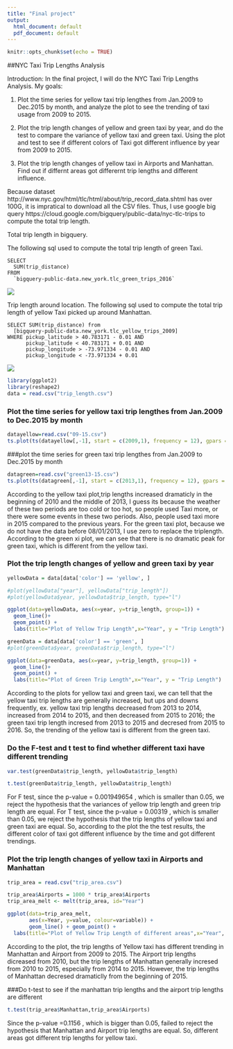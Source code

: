 ```yaml
---
title: "Final project"
output:
  html_document: default
  pdf_document: default
---
```


```r
knitr::opts_chunk$set(echo = TRUE)
```

##NYC Taxi Trip Lengths Analysis

Introduction:
In the final project, I will do the NYC Taxi Trip Lengths Analysis.
My goals:

1. Plot the time series for yellow taxi trip lengthes from Jan.2009 to Dec.2015 by month, and analyze the plot to see the trending of taxi usage from 2009 to 2015.

2. Plot the trip length changes of yellow and green taxi by year, and do the test to compare the variance of yellow taxi and green taxi. Using the plot and test to see if different colors of Taxi got different influence by year from 2009 to 2015.

3. Plot the trip length changes of yellow taxi in Airports and Manhattan. Find out if differnt areas got differernt trip lengths and different influence.

Because dataset http://www.nyc.gov/html/tlc/html/about/trip_record_data.shtml has over 100G,  it is impratical to download all the CSV files. Thus, I use google big query https://cloud.google.com/bigquery/public-data/nyc-tlc-trips to compute the total trip length. 

Total trip length in bigquery.

The following sql used to compute the total trip length of green Taxi. 
```
SELECT
  SUM(trip_distance)
FROM
  `bigquery-public-data.new_york.tlc_green_trips_2016`
```
![](q1.png)

Trip length around location.
The following sql used to compute the total trip length of yellow Taxi picked up around Manhattan.
```
SELECT SUM(trip_distance) from
  [bigquery-public-data.new_york.tlc_yellow_trips_2009]
WHERE pickup_latitude > 40.783171 - 0.01 AND
      pickup_latitude < 40.783171 + 0.01 AND
      pickup_longitude > -73.971334 - 0.01 AND
      pickup_longitude < -73.971334 + 0.01
```
![](q2.png)



```r
library(ggplot2)
library(reshape2)
data = read.csv("trip_length.csv")
```

### Plot the time series for yellow taxi trip lengthes from Jan.2009 to Dec.2015 by month
```r
datayellow=read.csv("09-15.csv")
ts.plot(ts(datayellow[,-1], start = c(2009,1), frequency = 12), gpars = list(xlab = "Year", ylab = "Trip Length", lty=1))
```

###plot the time series for green taxi trip lengthes from Jan.2009 to Dec.2015 by month
```r
datagreen=read.csv("green13-15.csv")
ts.plot(ts(datagreen[,-1], start = c(2013,1), frequency = 12), gpars = list(xlab = " ", ylab = " ", lty=1))
```

According to the yellow taxi plot,trip lengths increased dramaticly in the beginning of 2010 and the middle of 2013, I guess its because the weather of these two periods are too cold or too hot, so people used Taxi more, or there were some events in these two periods. 
Also, people used taxi more in 2015 compared to the previous years. 
For the green taxi plot, because we do not have the data before 08/01/2013, I use zero to replace the triplength. According to the green xi plot, we can see that there is no dramatic peak for green taxi, which is different from the yellow taxi. 

### Plot the trip length changes of yellow and green taxi by year
```r
yellowData = data[data['color'] == 'yellow', ]
```

```r
#plot(yellowData["year"], yellowData["trip_length"])
#plot(yellowData$year, yellowData$trip_length, type="l")

ggplot(data=yellowData, aes(x=year, y=trip_length, group=1)) +
  geom_line()+
  geom_point() + 
  labs(title="Plot of Yellow Trip Length",x="Year", y = "Trip Length")
```

```r
greenData = data[data['color'] == 'green', ]
#plot(greenData$year, greenData$trip_length, type="l")

ggplot(data=greenData, aes(x=year, y=trip_length, group=1)) +
  geom_line()+
  geom_point() + 
  labs(title="Plot of Green Trip Length",x="Year", y = "Trip Length")
```

According to the plots for yellow taxi and green taxi, we can tell that the yellow taxi trip lengths are generally increased, but ups and downs frequently, ex. yellow taxi trip lengths decreased from 2013 to 2014, increased from 2014 to 2015, and then decreased from 2015 to 2016; the green taxi trip length incresed from 2013 to 2015 and decresed from 2015 to 2016. So, the trending of the yellow taxi is different from the green taxi. 

### Do the F-test and t test to find whether different taxi have different trending
```r
var.test(greenData$trip_length, yellowData$trip_length)
```
```r
t.test(greenData$trip_length, yellowData$trip_length)
```

For F test, since the p-value = 0.001949654 , which is smaller than 0.05, we reject the hypothesis that the variances of yellow trip length and green trip length are equal. 
For T test, since the p-value = 0.00319 , which is smaller than 0.05, we reject the hypothesis that the trip lengths of yellow taxi and green taxi are equal. 
So, according to the plot the the test results, the different color of taxi got different influence by the time and got different trendings.

### Plot the trip length changes of yellow taxi in Airports and Manhattan 
```r
trip_area = read.csv("trip_area.csv")

trip_area$Airports = 1000 * trip_area$Airports
trip_area_melt <- melt(trip_area, id="Year") 

ggplot(data=trip_area_melt,
       aes(x=Year, y=value, colour=variable)) +
       geom_line() + geom_point() +
  labs(title="Plot of Yellow Trip Length of different areas",x="Year", y = "Trip Length")

```

According to the plot, the trip lengths of Yellow taxi has different trending in Manhattan and Airport from 2009 to 2015. The Airport trip lengths dicreased from 2010, but the trip lengths of Manhattan generally incresed from 2010 to 2015, especially from 2014 to 2015. However, the trip lengths of Manhattan decresed dramaticlly from the beginning of 2015. 

###Do t-test to see if the manhattan trip lengths and the airport trip lengths are different
```r
t.test(trip_area$Manhattan,trip_area$Airports)
```

Since the p-value =0.1156 , which is bigger than 0.05, failed to reject the hypothesis that Manhattan and Airport trip lengths are equal. So, different areas got different trip lengths for yellow taxi.



